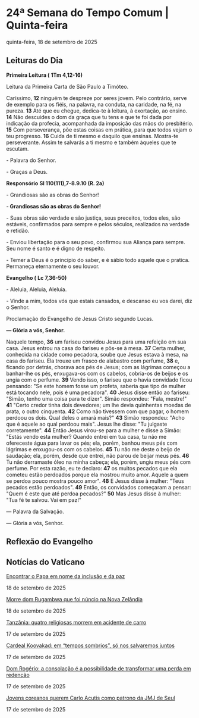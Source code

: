 
# 24ª Semana do Tempo Comum | Quinta-feira

quinta-feira, 18 de setembro de 2025

## Leituras do Dia

**Primeira Leitura (** **1Tm 4,12-16)**

Leitura da Primeira Carta de São Paulo a Timóteo.

Caríssimo, **12** ninguém te despreze por seres jovem. Pelo contrário, serve de exemplo para os fiéis, na palavra, na conduta, na caridade, na fé, na pureza. **13** Até que eu chegue, dedica-te à leitura, à exortação, ao ensino. **14** Não descuides o dom da graça que tu tens e que te foi dada por indicação da profecia, acompanhada da imposição das mãos do presbitério. **15** Com perseverança, põe estas coisas em prática, para que todos vejam o teu progresso. **16** Cuida de ti mesmo e daquilo que ensinas. Mostra-te perseverante. Assim te salvarás a ti mesmo e também àqueles que te escutam.

\- Palavra do Senhor.

\- Graças a Deus.

**Responsório** **Sl 110(111),7-8.9.10 (R. 2a)**

\- Grandiosas são as obras do Senhor!

**\- Grandiosas são as obras do Senhor!**

\- Suas obras são verdade e são justiça, seus preceitos, todos eles, são estáveis, confirmados para sempre e pelos séculos, realizados na verdade e retidão. 

\- Enviou libertação para o seu povo, confirmou sua Aliança para sempre. Seu nome é santo e é digno de respeito.

\- Temer a Deus é o princípio do saber, e é sábio todo aquele que o pratica. Permaneça eternamente o seu louvor. 

**Evangelho (** **Lc 7,36-50)**

\- Aleluia, Aleluia, Aleluia.

\- Vinde a mim, todos vós que estais cansados, e descanso eu vos darei, diz o Senhor.

Proclamação do Evangelho de Jesus Cristo segundo Lucas.

**— Glória a vós, Senhor.**

Naquele tempo, **36** um fariseu convidou Jesus para uma refeição em sua casa. Jesus entrou na casa do fariseu e pôs-se à mesa. **37** Certa mulher, conhecida na cidade como pecadora, soube que Jesus estava à mesa, na casa do fariseu. Ela trouxe um frasco de alabastro com perfume, **38** e, ficando por detrás, chorava aos pés de Jesus; com as lágrimas começou a banhar-lhe os pés, enxugava-os com os cabelos, cobria-os de beijos e os ungia com o perfume. **39** Vendo isso, o fariseu que o havia convidado ficou pensando: "Se este homem fosse um profeta, saberia que tipo de mulher está tocando nele, pois é uma pecadora". **40** Jesus disse então ao fariseu: "Simão, tenho uma coisa para te dizer". Simão respondeu: "Fala, mestre!" **41** "Certo credor tinha dois devedores; um lhe devia quinhentas moedas de prata, o outro cinquenta. **42** Como não tivessem com que pagar, o homem perdoou os dois. Qual deles o amará mais?" **43** Simão respondeu: "Acho que é aquele ao qual perdoou mais". Jesus lhe disse: "Tu julgaste corretamente". **44** Então Jesus virou-se para a mulher e disse a Simão: "Estás vendo esta mulher? Quando entrei em tua casa, tu não me ofereceste água para lavar os pés; ela, porém, banhou meus pés com lágrimas e enxugou-os com os cabelos. **45** Tu não me deste o beijo de saudação; ela, porém, desde que entrei, não parou de beijar meus pés. **46** Tu não derramaste óleo na minha cabeça; ela, porém, ungiu meus pés com perfume. Por esta razão, eu te declaro: **47** os muitos pecados que ela cometeu estão perdoados porque ela mostrou muito amor. Aquele a quem se perdoa pouco mostra pouco amor". **48** E Jesus disse à mulher: "Teus pecados estão perdoados". **49** Então, os convidados começaram a pensar: "Quem é este que até perdoa pecados?" **50** Mas Jesus disse à mulher: "Tua fé te salvou. Vai em paz!"

 — Palavra da Salvação.

 — Glória a vós, Senhor.

## Reflexão do Evangelho

## Notícias do Vaticano

[Encontrar o Papa em nome da inclusão e da paz](https://www.vaticannews.va/pt/papa/news/2025-09/papa-leao-xiv-deficiencia-inclusao-paz-audiencia-geral.html) 

18 de setembro de 2025

[Morre dom Rugambwa que foi núncio na Nova Zelândia](https://www.vaticannews.va/pt/vaticano/news/2025-09/morre-dom-rugambwa-tanzaniano-nuncio-nova-zelandia.html) 

18 de setembro de 2025

[Tanzânia: quatro religiosas morrem em acidente de carro](https://www.vaticannews.va/pt/igreja/news/2025-09/tanzania-acidente-rodoviario-quatro-freiras-morrem-setembro-25.html) 

17 de setembro de 2025

[Cardeal Koovakad: em “tempos sombrios”, só nos salvaremos juntos](https://www.vaticannews.va/pt/vaticano/news/2025-09/koovakad-dialogo-inter-religioso-lideres-cazaquistao-setembro-25.html) 

17 de setembro de 2025

[Dom Rogério: a consolação é a possibilidade de transformar uma perda em redenção](https://www.vaticannews.va/pt/vaticano/news/2025-09/jubileu-consolacao-dom-rogerio-augusto-neves-perda-filho-familia.html) 

17 de setembro de 2025

[Jovens coreanos querem Carlo Acutis como patrono da JMJ de Seul](https://www.vaticannews.va/pt/igreja/news/2025-09/coreia-sul-jovens-desejo-carlo-acutis-patrono-jmj-2027.html) 

17 de setembro de 2025